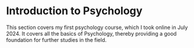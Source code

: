 # Introduction to Psychology

This section covers my first psychology course, which I took online in July 2024.
It covers all the basics of Psychology, thereby providing a good foundation for further studies in the field.
